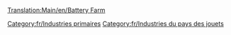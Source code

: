 [[Translation:Main/en/Battery Farm]]{{en/-}}
{{Template:Industries/Fr
|image=BatteryFarm.png
|nom=Ferme de batteries
|climats=[[Main/en/Climat/Fr#Pays des jouets|Pays des jouets]]
|accepte=Rien
|produit=[[Main/fr/Batterie|Batterie]]
|notes=Absent des autres [[Main/fr/Climat|climats]].
}}

[[Category:fr/Industries primaires]]
[[Category:fr/Industries du pays des jouets]]